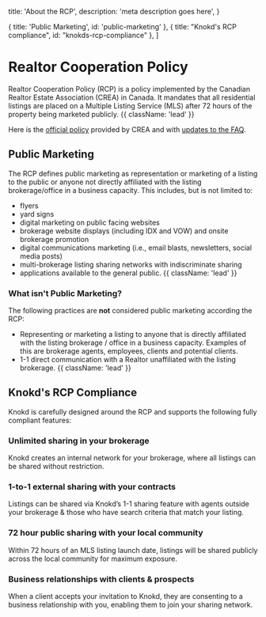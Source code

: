

  title: 'About the RCP',
  description:
    'meta description goes here',
}

  { title: 'Public Marketing', id: 'public-marketing' },
  { title: "Knokd's RCP compliance", id: "knokds-rcp-compliance" },
]

<HeroPattern />

# Realtor Cooperation Policy

Realtor Cooperation Policy (RCP) is a policy implemented by the Canadian Realtor Estate Association (CREA) in Canada. It mandates that all residential listings are placed on a Multiple Listing Service (MLS) after 72 hours of the property being marketed publicly. {{ className: 'lead' }}

Here is the [official policy](https://member.crea.ca/wp-content/uploads/2023/03/REALTORR-Cooperation-Policy-March-2023.pdf) provided by CREA and with [updates to the FAQ](https://news2me.crea.ca/new-realtor-cooperation-policy-faqs-available).

## Public Marketing

The RCP defines public marketing as representation or marketing of a listing to the public or
anyone not directly affiliated with the listing brokerage/office in a business capacity. This includes, but is not limited to:
* flyers
* yard signs
* digital marketing on public facing websites
* brokerage website displays (including IDX and VOW) and onsite brokerage promotion
* digital communications marketing (i.e., email blasts, newsletters, social media posts)
* multi-brokerage listing sharing networks with indiscriminate sharing
* applications available to the general public. {{ className: 'lead' }}

### What isn't Public Marketing?

The following practices are **not** considered public marketing according the RCP:

* Representing or marketing a listing to anyone that is directly affiliated with the listing brokerage / office in a business capacity. Examples of this are brokerage agents, employees, clients and potential clients.
* 1-1 direct communication with a Realtor unaffiliated with the listing brokerage. {{ className: 'lead' }}

## Knokd's RCP Compliance

Knokd is carefully designed around the RCP and supports the following fully compliant features:

<h3 className="flex gap-2 items-center">
  <StoreIcon className="h-8 w-8 fill-indigo-500/20 stroke-indigo-500 transition-colors group-hover/button:stroke-indigo-400" />
  <span>Unlimited sharing in your brokerage</span>
</h3>
Knokd creates an internal network for your brokerage, where all listings can be shared without restriction.

<h3 className="flex gap-2 items-center">
  <ShareIcon className="h-8 w-8 fill-indigo-500/20 stroke-indigo-500 transition-colors group-hover/button:stroke-indigo-400" />
  <span>1-to-1 external sharing with your contracts</span>
</h3>
Listings can be shared via Knokd’s 1-1 sharing feature with agents outside your brokerage & those who have search criteria that match your listing.

<h3 className="flex gap-2 items-center">
  <ClockIcon className="h-8 w-8 fill-indigo-500/20 stroke-indigo-500 transition-colors group-hover/button:stroke-indigo-400" />
  72 hour public sharing with your local community
</h3>
Within 72 hours of an MLS listing launch date, listings will be shared publicly across the local community for maximum exposure.

<h3 className="flex gap-2 items-center">
  <UserIcon className="h-8 w-8 fill-indigo-500/20 stroke-indigo-500 transition-colors group-hover/button:stroke-indigo-400" />
  Business relationships with clients & prospects
</h3>
When a client accepts your invitation to Knokd, they are consenting to a business relationship with you, enabling them to join your sharing network.
